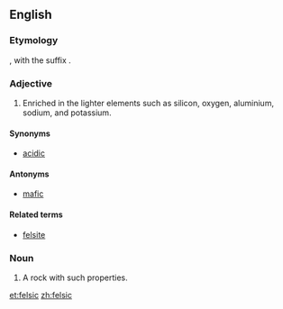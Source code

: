 ==English==

===Etymology===
{{blend|feldspar|silica|lang=en}}, with the suffix {{term|-ic|lang=en}}.

===Adjective===
{{en-adj}}

# {{context|mineralogy|lang=en}} Enriched in the lighter elements such as silicon, oxygen, aluminium, sodium, and potassium.

====Synonyms====
* [[acidic]]

====Antonyms====
* [[mafic]]

====Related terms====
* [[felsite]]

===Noun===
{{en-noun}}

# A rock with such properties.

[[et:felsic]]
[[zh:felsic]]